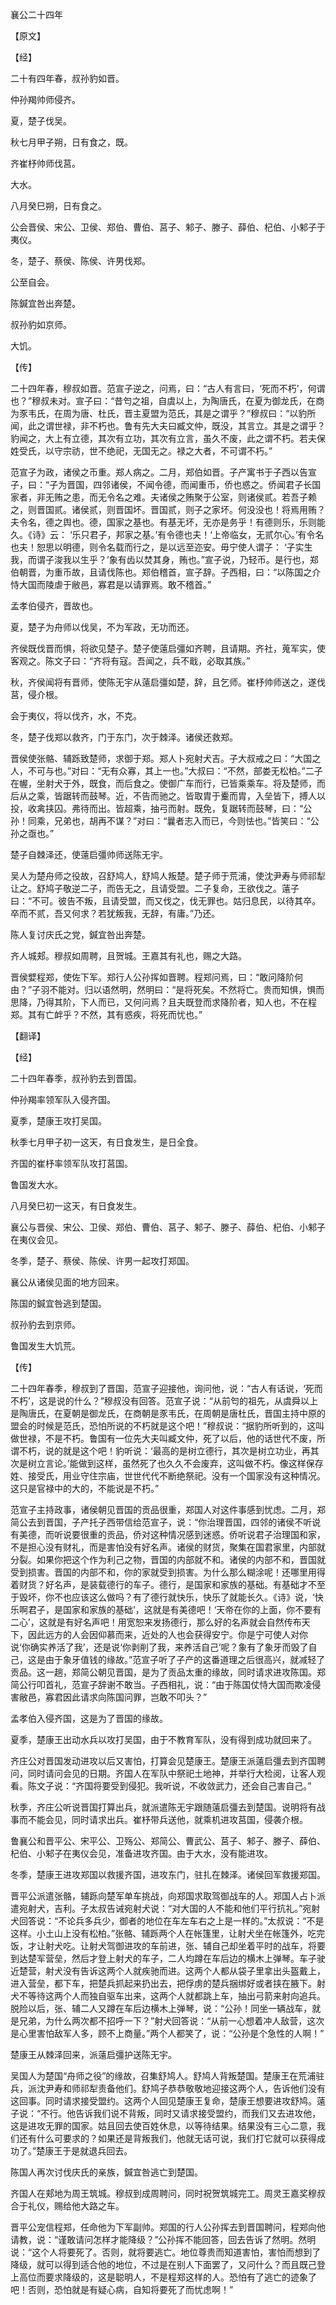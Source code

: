 

襄公二十四年

【原文】

【经】

二十有四年春，叔孙豹如晋。

仲孙羯帅师侵齐。

夏，楚子伐吴。

秋七月甲子朔，日有食之，既。

齐崔杼帅师伐莒。

大水。

八月癸巳朔，日有食之。

公会晋侯、宋公、卫侯、郑伯、曹伯、莒子、邾子、滕子、薛伯、杞伯、小邾子于夷仪。

冬，楚子、蔡侯、陈侯、许男伐郑。

公至自会。

陈鍼宜咎出奔楚。

叔孙豹如京师。

大饥。

【传】

二十四年春，穆叔如晋。范宣子逆之，问焉，曰：“古人有言曰，‘死而不朽’，何谓也？”穆叔未对。宣子曰：“昔匄之祖，自虞以上，为陶唐氏，在夏为御龙氏，在商为豕韦氏，在周为唐、杜氏，晋主夏盟为范氏，其是之谓乎？”穆叔曰：“以豹所闻，此之谓世禄，非不朽也。鲁有先大夫曰臧文仲，既没，其言立。其是之谓乎？豹闻之，大上有立德，其次有立功，其次有立言，虽久不废，此之谓不朽。若夫保姓受氏，以守宗祊，世不绝祀，无国无之。禄之大者，不可谓不朽。”

范宣子为政，诸侯之币重。郑人病之。二月，郑伯如晋。子产寓书于子西以告宣子，曰：“子为晋国，四邻诸侯，不闻令德，而闻重币，侨也惑之。侨闻君子长国家者，非无贿之患，而无令名之难。夫诸侯之贿聚于公室，则诸侯贰。若吾子赖之，则晋国贰。诸侯贰，则晋国坏。晋国贰，则子之家坏。何没没也！将焉用贿？夫令名，德之舆也。德，国家之基也。有基无坏，无亦是务乎！有德则乐，乐则能久。《诗》云： ‘乐只君子，邦家之基。’有令德也夫！‘上帝临女，无贰尔心。’有令名也夫！恕思以明德，则令名载而行之，是以远至迩安。毋宁使人谓子： ‘子实生我，而谓子浚我以生乎？’象有齿以焚其身，贿也。”宣子说，乃轻币。是行也，郑伯朝晋，为重币故，且请伐陈也。郑伯稽首，宣子辞。子西相，曰：“以陈国之介恃大国而陵虐于敝邑，寡君是以请罪焉。敢不稽首。”

孟孝伯侵齐，晋故也。

夏，楚子为舟师以伐吴，不为军政，无功而还。

齐侯既伐晋而惧，将欲见楚子。楚子使薳启彊如齐聘，且请期。齐社，蒐军实，使客观之。陈文子曰：“齐将有寇。吾闻之，兵不戢，必取其族。”

秋，齐侯闻将有晋师，使陈无宇从薳启彊如楚，辞，且乞师。崔杼帅师送之，遂伐莒，侵介根。

会于夷仪，将以伐齐，水，不克。

冬，楚子伐郑以救齐，门于东门，次于棘泽。诸侯还救郑。

晋侯使张骼、辅跞致楚师，求御于郑。郑人卜宛射犬吉。子大叔戒之曰：“大国之人，不可与也。”对曰：“无有众寡，其上一也。”大叔曰：“不然，部娄无松柏。”二子在幄，坐射犬于外，既食，而后食之。使御广车而行，已皆乘乘车。将及楚师，而后从之乘，皆踞转而鼓琴。近，不告而驰之。皆取胄于櫜而胄，入垒皆下，搏人以投，收禽挟囚。弗待而出。皆超乘，抽弓而射。既免，复踞转而鼓琴，曰：“公孙！同乘，兄弟也，胡再不谋？”对曰：“曩者志入而已，今则怯也。”皆笑曰：“公孙之亟也。”

楚子自棘泽还，使薳启彊帅师送陈无宇。

吴人为楚舟师之役故，召舒鸠人，舒鸠人叛楚。楚子师于荒浦，使沈尹寿与师祁犁让之。舒鸠子敬逆二子，而告无之，且请受盟。二子复命，王欲伐之。薳子曰：“不可。彼告不叛，且请受盟，而又伐之，伐无罪也。姑归息民，以待其卒。卒而不贰，吾又何求？若犹叛我，无辞，有庸。”乃还。

陈人复讨庆氏之党，鍼宜咎出奔楚。

齐人城郏。穆叔如周聘，且贺城。王嘉其有礼也，赐之大路。

晋侯嬖程郑，使佐下军。郑行人公孙挥如晋聘。程郑问焉，曰：“敢问降阶何由？”子羽不能对。归以语然明，然明曰：“是将死矣。不然将亡。贵而知惧，惧而思降，乃得其阶，下人而已，又何问焉？且夫既登而求降阶者，知人也，不在程郑。其有亡衅乎？不然，其有惑疾，将死而忧也。”

【翻译】

【经】

二十四年春季，叔孙豹去到晋国。

仲孙羯率领军队入侵齐国。

夏季，楚康王攻打吴国。

秋季七月甲子初一这天，有日食发生，是日全食。

齐国的崔杼率领军队攻打莒国。

鲁国发大水。

八月癸巳初一这天，有日食发生。

襄公与晋侯、宋公、卫侯、郑伯、曹伯、莒子、邾子、滕子、薛伯、杞伯、小邾子在夷仪会见。

冬季，楚子、蔡侯、陈侯、许男一起攻打郑国。

襄公从诸侯见面的地方回来。

陈国的鍼宜咎逃到楚国。

叔孙豹去到京师。

鲁国发生大饥荒。

【传】

二十四年春季，穆叔到了晋国，范宣子迎接他，询问他，说：“古人有话说，‘死而不朽’，这是说的什么？”穆叔没有回答。范宣子说：“从前匄的祖先，从虞舜以上是陶唐氏，在夏朝是御龙氏，在商朝是豕韦氏，在周朝是唐杜氏，晋国主持中原的盟会的时候是范氏，恐怕所说的不朽就是这个吧！”穆叔说：“据豹所听到的，这叫做世禄，不是不朽。鲁国有一位先大夫叫臧文仲，死了以后，他的话世代不废，所谓不朽，说的就是这个吧！豹听说：‘最高的是树立德行，其次是树立功业，再其次是树立言论。’能做到这样，虽然死了也久久不会废弃，这叫做不朽。像这样保存姓、接受氏，用业守住宗庙，世世代代不断绝祭祀。没有一个国家没有这种情况。这只是官禄中的大的，不能说是不朽。”

范宣子主持政事，诸侯朝见晋国的贡品很重，郑国人对这件事感到忧虑。二月，郑简公去到晋国，子产托子西带信给范宣子，说：“你治理晋国，四邻的诸侯不听说有美德，而听说要很重的贡品，侨对这种情况感到迷惑。侨听说君子治理国和家，不是担心没有财礼，而是害怕没有好名声。诸侯的财货，聚集在国君家里，内部就分裂。如果你把这个作为利己之物，晋国的内部就不和。诸侯的内部不和，晋国就受到损害。晋国的内部不和，你的家就受到损害。为什么那么糊涂呢！还哪里用得着财货？好名声，是装载德行的车子。德行，是国家和家族的基础。有基础才不至于毁坏，你不也应该这么做吗？有了德行就快乐，快乐了就能长久。《诗》说，‘快乐啊君子，是国家和家族的基础’，这就是有美德吧！‘天帝在你的上面，你不要有二心’，这就是有好名声吧！用宽恕来发扬德行，那么好的名声就会自然传布天下，因此远方的人会因仰慕而来，近处的人也会获得安宁。你是宁可使人对你说‘你确实养活了我’，还是说‘你剥削了我，来养活自己’呢？象有了象牙而毁了自己，这是由于象牙值钱的缘故。”范宣子听了子产的这番道理之后很高兴，就减轻了贡品。这一趟，郑简公朝见晋国，是为了贡品太重的缘故，同时请求进攻陈国。郑简公行叩首礼，范宣子辞谢不敢当。子西相礼，说：“由于陈国仗恃大国而欺凌侵害敝邑，寡君因此请求向陈国问罪，岂敢不叩头？”

孟孝伯入侵齐国，这是为了晋国的缘故。

夏季，楚康王出动水兵以攻打吴国，由于不教育军队，没有得到成功就回来了。

齐庄公对晋国发动进攻以后又害怕，打算会见楚康王。楚康王派薳启彊去到齐国聘问，同时请问会见的日期。齐国人在军队中祭祀土地神，并举行大检阅，让客人观看。陈文子说：“齐国将要受到侵犯。我听说，不收敛武力，还会自己害自己。”

秋季，齐庄公听说晋国打算出兵，就派遣陈无宇跟随薳启彊去到楚国。说明将有战事而不能会见，同时请求出兵。崔杼带兵送他，就乘机进攻莒国，侵袭介根。

鲁襄公和晋平公、宋平公、卫殇公、郑简公、曹武公、莒子、邾子、滕子、薛伯、杞伯、小邾子在夷仪会见，准备进攻齐国。由于大水，没有能进攻。

冬季，楚康王进攻郑国以救援齐国，进攻东门，驻扎在棘泽。诸侯回军救援郑国。

晋平公派遣张骼，辅跞向楚军单车挑战，向郑国求取驾御战车的人。郑国人占卜派遣宛射犬，吉利。子太叔告诫宛射犬说：“对大国的人不能和他们平行抗礼。”宛射犬回答说：“不论兵多兵少，御者的地位在车左车右之上是一样的。”太叔说：“不是这样。小土山上没有松柏。”张骼、辅跞两个人在帐篷里，让射犬坐在帐篷外，吃完饭，才让射犬吃。让射犬驾御进攻的车前进，张、辅自己却坐着平时的战车，将要到达楚军营垒，然后才登上射犬的车子，二人均蹲在车后边的横木上弹琴。车子驶近楚营，射犬没有告诉这两个人就疾驰而进。这两个人都从袋子里拿出头盔戴上，进入营垒，都下车，把楚兵抓起来扔出去，把俘虏的楚兵捆绑好或者挟在腋下。射犬不等待这两个人而独自驱车出来，这两个人就都跳上车，抽出弓箭来射向追兵。脱险以后，张、辅二人又蹲在车后边横木上弹琴，说：“公孙！同坐一辆战车，就是兄弟，为什么两次都不招呼一下？”射犬回答说：“从前一心想着冲人敌营，这次是心里害怕敌军人多，顾不上商量。”两个人都笑了，说：“公孙是个急性的人啊！”

楚康王从棘泽回来，派薳启彊护送陈无宇。

吴国人为楚国“舟师之役”的缘故，召集舒鸠人。舒鸠人背叛楚国。楚康王在荒浦驻兵，派沈尹寿和师祁犁责备他们。舒鸠子恭恭敬敬地迎接这两个人，告诉他们没有这回事。同时请求接受盟约。这两个人回见楚康王复命，楚康王想要进攻舒鸠。薳子说：“不行。他告诉我们说不背叛，同时又请求接受盟约，而我们又去进攻他，这是进攻无罪的国家。姑且回去使百姓休息，以等待结果。结果没有三心二意，我们还有什么可要求的？如果还是背叛我们，他就无话可说，我们打它就可以获得成功了。”楚康王于是就退兵回去。

陈国人再次讨伐庆氏的亲族，鍼宜咎逃亡到楚国。

齐国人在郏地为周王筑城。穆叔到成周聘问，同时祝贺筑城完工。周灵王嘉奖穆叔合于礼仪，赐给他大路之车。

晋平公宠信程郑，任命他为下军副帅。郑国的行人公孙挥去到晋国聘问，程郑向他请教，说：“谨敢请问怎样才能降级？”公孙挥不能回答，回去告诉了然明。然明说：“这个人将要死了。否则，就将要逃亡。地位尊贵而知道害怕，害怕而想到了降级，就可以得到适合他的地位，不过是在别人下面罢了，又问什么？而且既己登上高位而要求降级的，这是聪明人，不是程郑这样的人。恐怕有了逃亡的迹象了吧！否则，恐怕就是有疑心病，自知将要死了而忧虑啊！”

